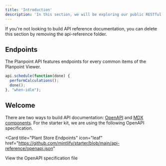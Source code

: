 ```yaml
---
title: 'Introduction'
description: 'In this section, we will be exploring our public RESTful API.'
---
```


<Note>
  If you're not looking to build API reference documentation, you can delete
  this section by removing the api-reference folder.
</Note>

## Endpoints

The Planpoint API features endpoints for every common items of the Planpoint Viewer.

```JavaScript
api.schedule(function(done) {
  performCalculations();
  done();
}, "when-idle");
```

## Welcome

There are two ways to build API documentation: [OpenAPI](https://mintlify.com/docs/api-playground/openapi/setup) and [MDX components](https://mintlify.com/docs/api-playground/mdx/configuration). For the starter kit, we are using the following OpenAPI specification.

<Card
  title="Plant Store Endpoints"
  icon="leaf"
  href="https://github.com/mintlify/starter/blob/main/api-reference/openapi.json"
>
  View the OpenAPI specification file
</Card>